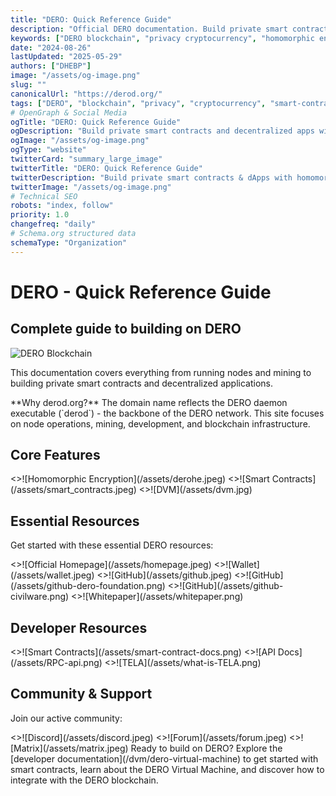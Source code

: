 ```yaml
---
title: "DERO: Quick Reference Guide"
description: "Official DERO documentation. Build private smart contracts, deploy TELA dApps, and explore homomorphic encryption technology with complete privacy."
keywords: ["DERO blockchain", "privacy cryptocurrency", "homomorphic encryption", "private smart contracts", "TELA", "Engram wallet", "XSWD protocol", "DVM-BASIC", "blockchain privacy", "decentralized applications", "censorship resistant", "DERO documentation", "privacy protocol", "secure cryptocurrency", "blockchain development", "private dApps", "DHEBP", "local web execution", "blockchain storage"]
date: "2024-08-26"
lastUpdated: "2025-05-29"
authors: ["DHEBP"]
image: "/assets/og-image.png"
slug: ""
canonicalUrl: "https://derod.org/"
tags: ["DERO", "blockchain", "privacy", "cryptocurrency", "smart-contracts", "TELA", "Engram", "homomorphic-encryption", "decentralized", "documentation"]
# OpenGraph & Social Media
ogTitle: "DERO: Quick Reference Guide"
ogDescription: "Build private smart contracts and decentralized apps with DERO's homomorphic encryption. Complete privacy, powerful capabilities."
ogImage: "/assets/og-image.png"
ogType: "website"
twitterCard: "summary_large_image"
twitterTitle: "DERO: Quick Reference Guide"
twitterDescription: "Build private smart contracts & dApps with homomorphic encryption. TELA web standard, Engram wallet, complete privacy."
twitterImage: "/assets/og-image.png"
# Technical SEO
robots: "index, follow"
priority: 1.0
changefreq: "daily"
# Schema.org structured data
schemaType: "Organization"
---
```



# DERO - Quick Reference Guide
## Complete guide to building on DERO
![DERO Blockchain](/assets/dero_hero.jpeg)

This documentation covers everything from running nodes and mining to building private smart contracts and decentralized applications.

<Callout type="info" emoji="💡">
  **Why derod.org?** The domain name reflects the DERO daemon executable (`derod`) - the backbone of the DERO network. This site focuses on node operations, mining, development, and blockchain infrastructure.
</Callout>

## Core Features

<Cards num={3}>
  <Card
    title="Homomorphic Encryption"
    href="/privacy/homomorphic-encryption"
    image
  >
    <>![Homomorphic Encryption](/assets/derohe.jpeg)</>
  </Card>
  <Card
    title="Private Smart Contracts"
    href="/features/smart-contracts"
    image
  >
    <>![Smart Contracts](/assets/smart_contracts.jpeg)</>
  </Card>
  <Card
    title="DERO Virtual Machine"
    href="/features/dvm"
    image
  >
    <>![DVM](/assets/dvm.jpg)</>
  </Card>
</Cards>

## Essential Resources

Get started with these essential DERO resources:

<Cards num={5}>
  <Card image arrow title="Official Website" href="https://dero.io">
    <>![Official Homepage](/assets/homepage.jpeg)</>
  </Card>
  <Card image arrow title="Wallets & Downloads" href="/basics/wallets">
    <>![Wallet](/assets/wallet.jpeg)</>
  </Card>
  <Card image arrow title="DERO Project GitHub" href="https://github.com/deroproject/derohe">
    <>![GitHub](/assets/github.jpeg)</>
  </Card>
  <Card image arrow title="DERO Foundation GitHub" href="https://github.com/DEROFDN">
    <>![GitHub](/assets/github-dero-foundation.png)</>
  </Card>
  <Card image arrow title="Civilware GitHub" href="https://github.com/civilware">
    <>![GitHub](/assets/github-civilware.png)</>
  </Card>
  <Card image arrow title="Whitepaper (Deprecated)" href="/assets/Dero_Whitepaper.pdf">
    <>![Whitepaper](/assets/whitepaper.png)</>
  </Card>
</Cards>

## Developer Resources

<Cards num={3}>
  <Card image arrow title="Smart Contract Guides" href="/smartContracts/token">
    <>![Smart Contracts](/assets/smart-contract-docs.png)</>
  </Card>
  <Card image arrow title="API Documentation" href="/rpc-api/daemon-rpc-api">
    <>![API Docs](/assets/RPC-api.png)</>
  </Card>
  <Card image arrow title="TELA Framework" href="/tools/tela">
    <>![TELA](/assets/what-is-TELA.png)</>
  </Card>
</Cards>

## Community & Support

Join our active community:

<Cards num={3}>
  <Card image arrow title="Discord" href="https://discord.com/invite/H95TJDp">
    <>![Discord](/assets/discord.jpeg)</>
  </Card>
  <Card image arrow title="Forum" href="https://forum.dero.io/">
    <>![Forum](/assets/forum.jpeg)</>
  </Card>
  <Card image arrow title="Matrix Chat" href="https://matrix.to/#/#general:matrix.dero.live">
    <>![Matrix](/assets/matrix.jpeg)</>
  </Card>
</Cards>

<Callout type="info" emoji="🚀">
  Ready to build on DERO? Explore the [developer documentation](/dvm/dero-virtual-machine) to get started with smart contracts, learn about the DERO Virtual Machine, and discover how to integrate with the DERO blockchain.
</Callout>
